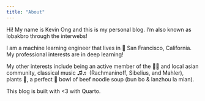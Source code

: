 ```yaml
---
title: "About"
---
```


Hi! My name is Kevin Ong and this is my personal blog. I'm also known as lobakbro through the interwebs! 

I am a machine learning engineer that lives in 🌉 San Francisco, California. My professional interests are in deep learning!

My other interests include being an active member of the 🏳️‍🌈 and local asian community, classical music ♫♬ (Rachmaninoff, Sibelius, and Mahler), plants 🌱, a perfect 🍜 bowl of beef noodle soup (bun bo & lanzhou la mian).



This blog is built with <3 with Quarto.
